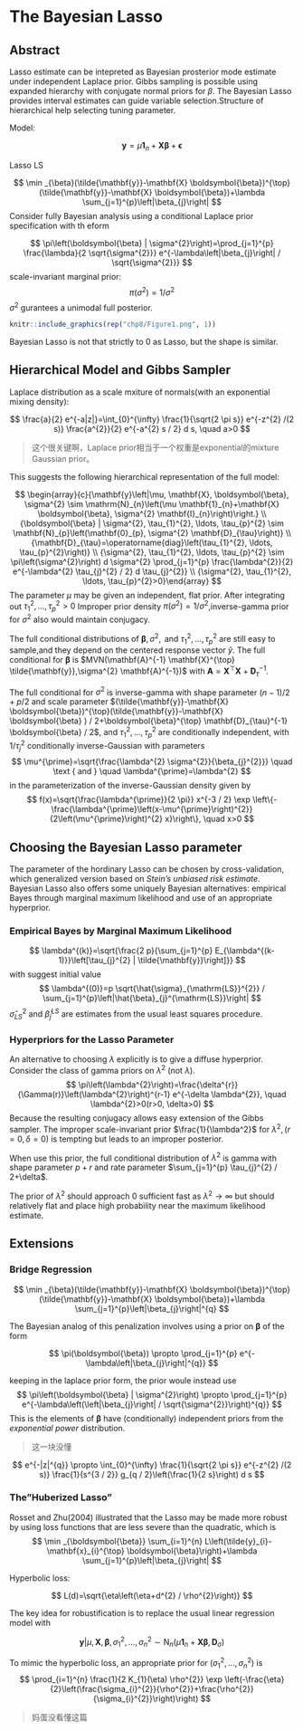 # The Bayesian Lasso

## Abstract

Lasso estimate can be intepreted as Bayesian prosterior mode estimate under independent Laplace prior. Gibbs sampling is possible using expanded hierarchy with conjugate normal priors for $\beta$. The Bayesian Lasso provides interval estimates can guide variable selection.Structure of hierarchical help selecting tuning parameter.

Model:

$$
\mathbf{y}=\mu \mathbf{1}_{n}+\mathbf{X} \boldsymbol{\beta}+\boldsymbol{\epsilon}
$$

Lasso LS

$$
\min _{\beta}(\tilde{\mathbf{y}}-\mathbf{X} \boldsymbol{\beta})^{\top}(\tilde{\mathbf{y}}-\mathbf{X} \boldsymbol{\beta})+\lambda \sum_{j=1}^{p}\left|\beta_{j}\right|
$$
Consider fully Bayesian analysis using a conditional Laplace prior specification with th eform

$$
\pi\left(\boldsymbol{\beta} | \sigma^{2}\right)=\prod_{j=1}^{p} \frac{\lambda}{2 \sqrt{\sigma^{2}}} e^{-\lambda\left|\beta_{j}\right| / \sqrt{\sigma^{2}}}
$$
scale-invariant marginal prior:
$$
\pi\left(\sigma^{2}\right)=1 / \sigma^{2}
$$
$\sigma^2$ gurantees a unimodal full posterior.


```r
knitr::include_graphics(rep("chp8/Figure1.png", 1))
```

Bayesian Lasso is not that strictly to 0 as Lasso, but the shape is similar.


## Hierarchical Model and Gibbs Sampler

Laplace distribution as a scale mxiture of normals(with an exponential mixing density):

$$
\frac{a}{2} e^{-a|z|}=\int_{0}^{\infty} \frac{1}{\sqrt{2 \pi s}} e^{-z^{2} /(2 s)} \frac{a^{2}}{2} e^{-a^{2} s / 2} d s, \quad a>0
$$

> 这个很关键啊，Laplace prior相当于一个权重是exponential的mixture Gaussian prior。

This suggests the following hierarchical representation of the full model:

$$
\begin{array}{c}{\mathbf{y}\left|\mu, \mathbf{X}, \boldsymbol{\beta}, \sigma^{2} \sim \mathrm{N}_{n}\left(\mu \mathbf{1}_{n}+\mathbf{X} \boldsymbol{\beta}, \sigma^{2} \mathbf{I}_{n}\right)\right.} \\ {\boldsymbol{\beta} | \sigma^{2}, \tau_{1}^{2}, \ldots, \tau_{p}^{2} \sim \mathbf{N}_{p}\left(\mathbf{0}_{p}, \sigma^{2} \mathbf{D}_{\tau}\right)} \\ {\mathbf{D}_{\tau}=\operatorname{diag}\left(\tau_{1}^{2}, \ldots, \tau_{p}^{2}\right)} \\ {\sigma^{2}, \tau_{1}^{2}, \ldots, \tau_{p}^{2} \sim \pi\left(\sigma^{2}\right) d \sigma^{2} \prod_{j=1}^{p} \frac{\lambda^{2}}{2} e^{-\lambda^{2} \tau_{j}^{2} / 2} d \tau_{j}^{2}} \\ {\sigma^{2}, \tau_{1}^{2}, \ldots, \tau_{p}^{2}>0}\end{array}
$$
The parameter $\mu$ may be given an independent, flat prior.
After integrating out $\tau_1^2,...,\tau^2_p>0$
Improper prior density $\pi(\sigma^2)=1/\sigma^2$,inverse-gamma prior for $\sigma^2$ also would maintain conjugacy.

The full conditional distributions of $\boldsymbol{\beta}, \sigma^{2}, \text { and } \tau_{1}^{2}, \ldots, \tau_{p}^{2}$ are still easy to sample,and they depend on the centered response vector $\tilde y$.
The full conditional for $\boldsymbol \beta$ is $MVN(\mathbf{A}^{-1} \mathbf{X}^{\top} \tilde{\mathbf{y}},\sigma^{2} \mathbf{A}^{-1})$ with $\mathbf{A}=\mathbf{X}^{\top} \mathbf{X}+\mathbf{D}_{\tau}^{-1}$.

The full conditional for $\sigma^2$ is inverse-gamma with shape parameter $(n-1) / 2+p / 2$ and scale parameter $(\tilde{\mathbf{y}}-\mathbf{X} \boldsymbol{\beta})^{\top}(\tilde{\mathbf{y}}-\mathbf{X} \boldsymbol{\beta} ) / 2+\boldsymbol{\beta}^{\top} \mathbf{D}_{\tau}^{-1} \boldsymbol{\beta} / 2$, and $\tau_{1}^{2}, \ldots, \tau_{p}^{2}$ are conditionally independent, with $1 / \tau_{j}^{2}$ conditionally inverse-Gaussian with parameters
$$
\mu^{\prime}=\sqrt{\frac{\lambda^{2} \sigma^{2}}{\beta_{j}^{2}}} \quad \text { and } \quad \lambda^{\prime}=\lambda^{2}
$$
in the parameterization of the inverse-Gaussian density given by
$$
f(x)=\sqrt{\frac{\lambda^{\prime}}{2 \pi}} x^{-3 / 2} \exp \left\{-\frac{\lambda^{\prime}\left(x-\mu^{\prime}\right)^{2}}{2\left(\mu^{\prime}\right)^{2} x}\right\}, \quad x>0
$$

## Choosing the Bayesian Lasso parameter

The parameter of the hordinary Lasso can be chosen by cross-validation, which generalized version based on *Stein's unbiased risk estimate*. Bayesian Lasso also offers some uniquely Bayesian alternatives: empirical Bayes through marginal maximum likelihood and use of an appropriate hyperprior.


### Empirical Bayes by Marginal Maximum Likelihood

$$
\lambda^{(k)}=\sqrt{\frac{2 p}{\sum_{j=1}^{p} E_{\lambda^{(k-1)}}\left[\tau_{j}^{2} | \tilde{\mathbf{y}}\right]}}
$$
with suggest initial value
$$
\lambda^{(0)}=p \sqrt{\hat{\sigma}_{\mathrm{LS}}^{2}} / \sum_{j=1}^{p}\left|\hat{\beta}_{j}^{\mathrm{LS}}\right|
$$
$\hat\sigma^2_{LS}$ and $\hat\beta_j^{LS}$ are estimates from the usual least squares procedure.


### Hyperpriors for the Lasso Parameter

An alternative to choosing $\lambda$ explicitly is to give a diffuse hyperprior.
Consider the class of gamma priors on $\lambda^2$ (not $\lambda$).
$$
\pi\left(\lambda^{2}\right)=\frac{\delta^{r}}{\Gamma(r)}\left(\lambda^{2}\right)^{r-1} e^{-\delta \lambda^{2}}, \quad \lambda^{2}>0(r>0, \delta>0)
$$
Because the resulting conjugacy allows easy extension of the Gibbs sampler. The improper scale-invariant prior $\frac{1}{\lambda^2}$ for $\lambda^2,(r=0,\delta=0)$ is tempting but leads to an improper posterior.

When use this prior, the full conditional distribution of $\lambda^2$ is gamma with shape parameter $p+r$ and rate parameter $\sum_{j=1}^{p} \tau_{j}^{2} / 2+\delta$. 

The prior of $\lambda^2$ should approach 0 sufficient fast as $\lambda^2\rightarrow \infty$ but should relatively flat and place high probability near the maximum likelihood estimate.

## Extensions

### Bridge Regression

$$
\min _{\beta}(\tilde{\mathbf{y}}-\mathbf{X} \boldsymbol{\beta})^{\top}(\tilde{\mathbf{y}}-\mathbf{X} \boldsymbol{\beta})+\lambda \sum_{j=1}^{p}\left|\beta_{j}\right|^{q}
$$

The Bayesian analog of this penalization involves using a prior on $\boldsymbol \beta$ of the form

$$
\pi(\boldsymbol{\beta}) \propto \prod_{j=1}^{p} e^{-\lambda\left|\beta_{j}\right|^{q}}
$$

keeping in the laplace prior form, the prior woule instead use
$$
\pi\left(\boldsymbol{\beta} | \sigma^{2}\right) \propto \prod_{j=1}^{p} e^{-\lambda\left(\left|\beta_{j}\right| / \sqrt{\sigma^{2}}\right)^{q}}
$$
This is the elements of $\boldsymbol \beta$ have (conditionally) independent priors from the *exponential power* distribution.

> 这一块没懂

$$
e^{-|z|^{q}} \propto \int_{0}^{\infty} \frac{1}{\sqrt{2 \pi s}} e^{-z^{2} /(2 s)} \frac{1}{s^{3 / 2}} g_{q / 2}\left(\frac{1}{2 s}\right) d s
$$


### The"Huberized Lasso"
Rosset and Zhu(2004) illustrated that the Lasso may be made more robust by using loss functions that are less severe than the quadratic, which is
$$
\min _{\boldsymbol{\beta}} \sum_{i=1}^{n} L\left(\tilde{y}_{i}-\mathbf{x}_{i}^{\top} \boldsymbol{\beta}\right)+\lambda \sum_{j=1}^{p}\left|\beta_{j}\right|
$$

Hyperbolic loss:

$$
L(d)=\sqrt{\eta\left(\eta+d^{2} / \rho^{2}\right)}
$$

The key idea for robustification is to replace the usual linear regression model with

$$
\mathbf{y} | \mu, \mathbf{X}, \boldsymbol{\beta}, \sigma_{1}^{2}, \ldots, \sigma_{n}^{2} \sim \mathrm{N}_{n}\left(\mu \mathbf{1}_{n}+\mathbf{X} \boldsymbol{\beta}, \mathbf{D}_{\sigma}\right)
$$

To mimic the hyperbolic loss, an appropriate prior for $(\sigma_1^2,...,\sigma^2_n)$ is
$$
\prod_{i=1}^{n} \frac{1}{2 K_{1}(\eta) \rho^{2}} \exp \left(-\frac{\eta}{2}\left(\frac{\sigma_{i}^{2}}{\rho^{2}}+\frac{\rho^{2}}{\sigma_{i}^{2}}\right)\right)
$$



> 妈蛋没看懂这篇









